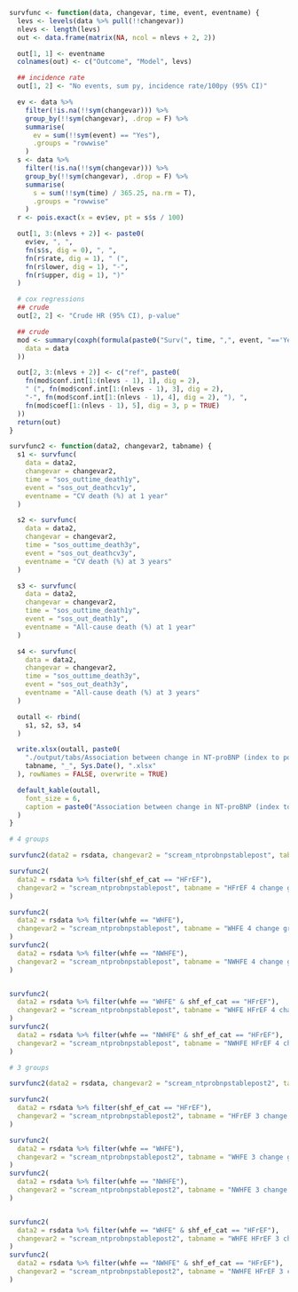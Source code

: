 ```r
survfunc <- function(data, changevar, time, event, eventname) {
  levs <- levels(data %>% pull(!!changevar))
  nlevs <- length(levs)
  out <- data.frame(matrix(NA, ncol = nlevs + 2, 2))

  out[1, 1] <- eventname
  colnames(out) <- c("Outcome", "Model", levs)

  ## incidence rate
  out[1, 2] <- "No events, sum py, incidence rate/100py (95% CI)"

  ev <- data %>%
    filter(!is.na(!!sym(changevar))) %>%
    group_by(!!sym(changevar), .drop = F) %>%
    summarise(
      ev = sum(!!sym(event) == "Yes"),
      .groups = "rowwise"
    )
  s <- data %>%
    filter(!is.na(!!sym(changevar))) %>%
    group_by(!!sym(changevar), .drop = F) %>%
    summarise(
      s = sum(!!sym(time) / 365.25, na.rm = T),
      .groups = "rowwise"
    )
  r <- pois.exact(x = ev$ev, pt = s$s / 100)

  out[1, 3:(nlevs + 2)] <- paste0(
    ev$ev, ", ",
    fn(s$s, dig = 0), ", ",
    fn(r$rate, dig = 1), " (",
    fn(r$lower, dig = 1), "-",
    fn(r$upper, dig = 1), ")"
  )

  # cox regressions
  ## crude
  out[2, 2] <- "Crude HR (95% CI), p-value"

  ## crude
  mod <- summary(coxph(formula(paste0("Surv(", time, ",", event, "=='Yes') ~ ", changevar)),
    data = data
  ))

  out[2, 3:(nlevs + 2)] <- c("ref", paste0(
    fn(mod$conf.int[1:(nlevs - 1), 1], dig = 2),
    " (", fn(mod$conf.int[1:(nlevs - 1), 3], dig = 2),
    "-", fn(mod$conf.int[1:(nlevs - 1), 4], dig = 2), "), ",
    fn(mod$coef[1:(nlevs - 1), 5], dig = 3, p = TRUE)
  ))
  return(out)
}

survfunc2 <- function(data2, changevar2, tabname) {
  s1 <- survfunc(
    data = data2,
    changevar = changevar2,
    time = "sos_outtime_death1y",
    event = "sos_out_deathcv1y",
    eventname = "CV death (%) at 1 year"
  )

  s2 <- survfunc(
    data = data2,
    changevar = changevar2,
    time = "sos_outtime_death3y",
    event = "sos_out_deathcv3y",
    eventname = "CV death (%) at 3 years"
  )

  s3 <- survfunc(
    data = data2,
    changevar = changevar2,
    time = "sos_outtime_death1y",
    event = "sos_out_death1y",
    eventname = "All-cause death (%) at 1 year"
  )

  s4 <- survfunc(
    data = data2,
    changevar = changevar2,
    time = "sos_outtime_death3y",
    event = "sos_out_death3y",
    eventname = "All-cause death (%) at 3 years"
  )

  outall <- rbind(
    s1, s2, s3, s4
  )

  write.xlsx(outall, paste0(
    "./output/tabs/Association between change in NT-proBNP (index to post) and outcomes - ",
    tabname, "_", Sys.Date(), ".xlsx"
  ), rowNames = FALSE, overwrite = TRUE)

  default_kable(outall,
    font_size = 6,
    caption = paste0("Association between change in NT-proBNP (index to post) and outcomes - ", tabname)
  )
}

# 4 groups

survfunc2(data2 = rsdata, changevar2 = "scream_ntprobnpstablepost", tabname = "Overall 4 change groups")

survfunc2(
  data2 = rsdata %>% filter(shf_ef_cat == "HFrEF"), 
  changevar2 = "scream_ntprobnpstablepost", tabname = "HFrEF 4 change groups"
)

survfunc2(
  data2 = rsdata %>% filter(whfe == "WHFE"), 
  changevar2 = "scream_ntprobnpstablepost", tabname = "WHFE 4 change groups"
)
survfunc2(
  data2 = rsdata %>% filter(whfe == "NWHFE"), 
  changevar2 = "scream_ntprobnpstablepost", tabname = "NWHFE 4 change groups"
)


survfunc2(
  data2 = rsdata %>% filter(whfe == "WHFE" & shf_ef_cat == "HFrEF"), 
  changevar2 = "scream_ntprobnpstablepost", tabname = "WHFE HFrEF 4 change groups"
)
survfunc2(
  data2 = rsdata %>% filter(whfe == "NWHFE" & shf_ef_cat == "HFrEF"), 
  changevar2 = "scream_ntprobnpstablepost", tabname = "NWHFE HFrEF 4 change groups"
)

# 3 groups

survfunc2(data2 = rsdata, changevar2 = "scream_ntprobnpstablepost2", tabname = "Overall 3 change groups")

survfunc2(
  data2 = rsdata %>% filter(shf_ef_cat == "HFrEF"), 
  changevar2 = "scream_ntprobnpstablepost2", tabname = "HFrEF 3 change groups"
)

survfunc2(
  data2 = rsdata %>% filter(whfe == "WHFE"), 
  changevar2 = "scream_ntprobnpstablepost2", tabname = "WHFE 3 change groups"
)
survfunc2(
  data2 = rsdata %>% filter(whfe == "NWHFE"), 
  changevar2 = "scream_ntprobnpstablepost2", tabname = "NWHFE 3 change groups"
)


survfunc2(
  data2 = rsdata %>% filter(whfe == "WHFE" & shf_ef_cat == "HFrEF"), 
  changevar2 = "scream_ntprobnpstablepost2", tabname = "WHFE HFrEF 3 change groups"
)
survfunc2(
  data2 = rsdata %>% filter(whfe == "NWHFE" & shf_ef_cat == "HFrEF"), 
  changevar2 = "scream_ntprobnpstablepost2", tabname = "NWHFE HFrEF 3 change groups"
)
```
